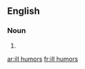 ==English==

===Noun===
{{head|en|noun plural form}}

# {{plural of|ill humor|lang=en}}

[[ar:ill humors]]
[[fr:ill humors]]